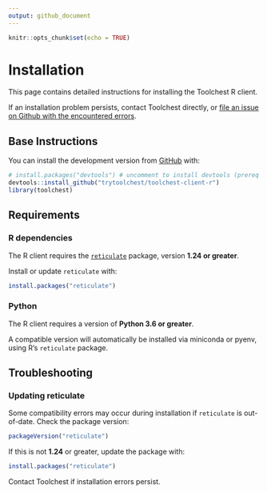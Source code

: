 ```yaml
---
output: github_document
---
```


```r
knitr::opts_chunk$set(echo = TRUE)
```

# Installation

This page contains detailed instructions for installing the Toolchest R client.

If an installation problem persists, contact Toolchest directly, or [file an issue on Github with the encountered errors](https://github.com/trytoolchest/toolchest-client-r/issues).

## Base Instructions

You can install the development version from [GitHub](https://github.com/trytoolchest/toolchest-client-r) with:

```r
# install.packages("devtools") # uncomment to install devtools (prereq package)
devtools::install_github("trytoolchest/toolchest-client-r")
library(toolchest)
```

## Requirements

### R dependencies

The R client requires the [`reticulate`](https://rstudio.github.io/reticulate/index.html)
package, version **1.24 or greater**. 

Install or update `reticulate` with:

```r
install.packages("reticulate")
```

### Python
The R client requires a version of **Python 3.6 or greater**.

A compatible version will automatically be installed via miniconda or pyenv,
using R's `reticulate` package.

## Troubleshooting

### Updating reticulate
Some compatibility errors may occur during installation if `reticulate` is 
out-of-date. Check the package version:

```r
packageVersion("reticulate")
```

If this is not **1.24** or greater, update the package with:

```r
install.packages("reticulate")
```

Contact Toolchest if installation errors persist.


